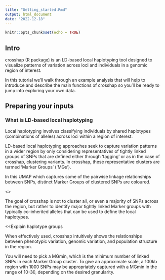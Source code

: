 ```yaml
---
title: "Getting_started.Rmd"
output: html_document
date: "2022-12-18"
---
```


```r
knitr::opts_chunk$set(echo = TRUE)
```


## Intro

crosshap (R package) is an LD-based local haplotyping tool designed to visualize 
patterns of variation across loci and individuals in a genomic region of interest. 

In this tutorial we'll walk through an example analysis that will help to 
introduce and describe the main functions of crosshap so you'll be ready to jump
into exploring your own data.

## Preparing your inputs



### What is LD-based local haplotyping

Local haplotyping involves classifying individuals by shared haplotypes 
(combinations of alleles) across loci within a region of interest. 

LD-based local haplotyping approaches seek to capture variation patterns in a 
wider region by only considering representatives of tightly linked groups of 
SNPs that are defined either through 'tagging' or as in the case of crosshap, 
clustering variants. In crosshap, these representative clusters are termed 
'Marker Groups' ('MGs').

In this UMAP which captures some of the pairwise linkage relationships between 
SNPs, distinct Marker Groups of clustered SNPs are coloured. 

<<FIG HERE>>

The goal of crosshap is not to cluster all, or even a majority of SNPs across
the region, but rather to identify major tightly linked Marker groups with 
typically co-inherited alleles that can be used to define the local haplotypes.

<<Explain haplotype groups



When effectively used, crosshap intuitively shows the relationships between 
phenotypic variation, genomic variation, and population structure in the region.







You will need to pick a MGmin, which is the minimum number of linked SNPs in 
each Marker Group cluster. To give an approximate scale, a 100kb region with 
1000 SNPs may be appropriately captured with a MGmin in the range of 10-30, 
depending on the desired granularity.

